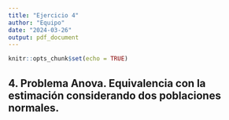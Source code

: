 ```yaml
---
title: "Ejercicio 4"
author: "Equipo"
date: "2024-03-26"
output: pdf_document
---
```


```r
knitr::opts_chunk$set(echo = TRUE)
```

## 4. Problema Anova. Equivalencia con la estimación considerando dos poblaciones normales.



